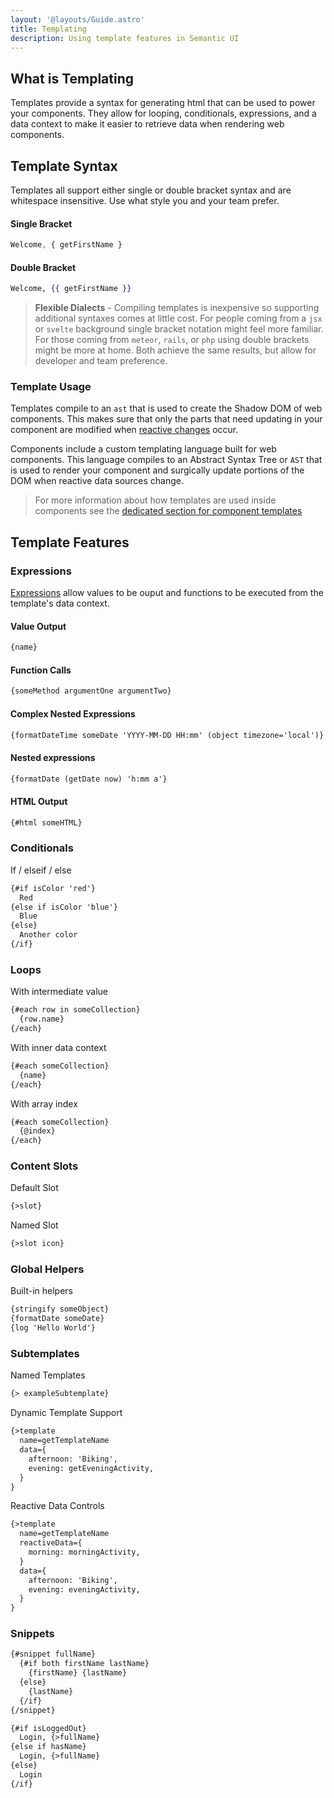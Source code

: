 ```yaml
---
layout: '@layouts/Guide.astro'
title: Templating
description: Using template features in Semantic UI
---
```



## What is Templating

Templates provide a syntax for generating html that can be used to power your components. They allow for looping, conditionals, expressions, and a data context to make it easier to retrieve data when rendering web components.

## Template Syntax

Templates all support either single or double bracket syntax and are whitespace insensitive. Use what style you and your team prefer.

#### Single Bracket
```jsx
Welcome, { getFirstName }
```

#### Double Bracket
```handlebars
Welcome, {{ getFirstName }}
```

> **Flexible Dialects** - Compiling templates is inexpensive so supporting additional syntaxes comes at little cost. For people coming from a `jsx` or `svelte` background single bracket notation might feel more familiar. For those coming from `meteor`, `rails`, or `php` using double brackets might be more at home. Both achieve the same results, but allow for developer and team preference.

### Template Usage

Templates compile to an `ast` that is used to create the Shadow DOM of web components. This makes sure that only the parts that need updating in your component are modified when [reactive changes](/components/reactivity) occur.

Components include a custom templating language built for web components. This language compiles to an Abstract Syntax Tree or `AST` that is used to render your component and surgically update portions of the DOM when reactive data sources change.

> For more information about how templates are used inside components see the [dedicated section for component templates](/components/rendering)


<PlaygroundExample id="advanced-color-picker" height="480"></PlaygroundExample>

## Template Features

### Expressions

[Expressions](templates/expressions) allow values to be ouput and functions to be executed from the template's data context.

#### Value Output
```handlebars
{name}
```

#### Function Calls
```handlebars
{someMethod argumentOne argumentTwo}
```

#### Complex Nested Expressions
```handlebars
{formatDateTime someDate 'YYYY-MM-DD HH:mm' (object timezone='local')}
```

#### Nested expressions
```handlebars
{formatDate (getDate now) 'h:mm a'}
```

#### HTML Output
```handlebars
{#html someHTML}
```

### Conditionals

If / elseif / else
```handlebars
{#if isColor 'red'}
  Red
{else if isColor 'blue'}
  Blue
{else}
  Another color
{/if}
```

### Loops

With intermediate value
```handlebars
{#each row in someCollection}
  {row.name}
{/each}
```

With inner data context
```handlebars
{#each someCollection}
  {name}
{/each}
```

With array index
```handlebars
{#each someCollection}
  {@index}
{/each}
```

### Content Slots

Default Slot
```handlebars
{>slot}
```
Named Slot
```handlebars
{>slot icon}
```

### Global Helpers


Built-in helpers
```handlebars
{stringify someObject}
{formatDate someDate}
{log 'Hello World'}
```

### Subtemplates

Named Templates
```handlebars
{> exampleSubtemplate}
```
Dynamic Template Support
```handlebars
{>template
  name=getTemplateName
  data={
    afternoon: 'Biking',
    evening: getEveningActivity,
  }
}
```

Reactive Data Controls
```handlebars
{>template
  name=getTemplateName
  reactiveData={
    morning: morningActivity,
  }
  data={
    afternoon: 'Biking',
    evening: eveningActivity,
  }
}
```

### Snippets

```handlebars
{#snippet fullName}
  {#if both firstName lastName}
    {firstName} {lastName}
  {else}
    {lastName}
  {/if}
{/snippet}

{#if isLoggedOut}
  Login, {>fullName}
{else if hasName}
  Login, {>fullName}
{else}
  Login
{/if}
```

